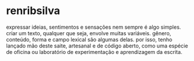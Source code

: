 # renribsilva

expressar ideias, sentimentos e sensações nem sempre é algo simples. 
criar um texto, qualquer que seja, envolve
muitas variáveis. gênero, conteúdo, forma e campo lexical são algumas delas. 
por isso, tenho lançado mão deste saite, artesanal e de código aberto, 
como uma espécie de oficina ou laboratório de experimentação e aprendizagem da escrita.

